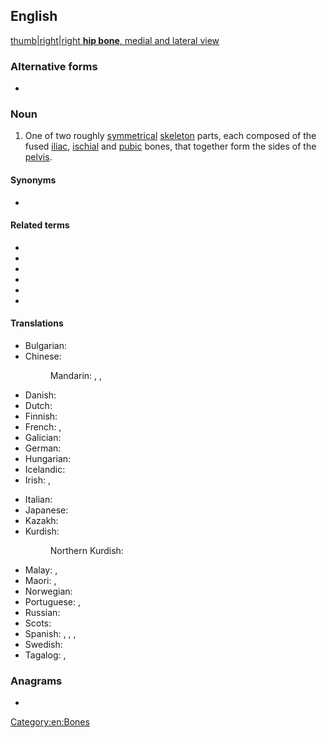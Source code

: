 {{also|hipbone}}
==English==
{{wikipedia}}
[[image:808_Hip_Bone.jpg|thumb|right|right '''hip bone''', [[medial]] and [[lateral]] view]]

===Alternative forms===
* {{l|en|hipbone}}

===Noun===
{{en-noun}}

# {{lb|en|anatomy}} One of two roughly [[symmetrical]] [[skeleton]] parts, each composed of the fused [[iliac]], [[ischial]] and [[pubic]] bones, that together form the sides of the [[pelvis]].

====Synonyms====
* {{l|en|innominate bone}}

====Related terms====
* {{l|en|acetabulum}}
* {{l|en|ilium}}
* {{l|en|ischium}}
* {{l|en|os coxae}}
* {{l|en|pelvis}}
* {{l|en|pubis}}

====Translations====
{{trans-top|bone}}
* Bulgarian: {{t|bg|тазова кост|f}}
* Chinese:
*: Mandarin: {{t+|cmn|髖骨|sc=Hani}}, {{t+|cmn|髋骨|tr=kuāngǔ|sc=Hani}}, {{t+|cmn|胯骨|tr=kuàgǔ|sc=Hani}}
* Danish: {{t|da|hofteben|n}}
* Dutch: {{t+|nl|heupbeen|n}}
* Finnish: {{t+|fi|lonkkaluu}}
* French: {{t|fr|os de la hanche|m}}, {{t+|fr|os coxal|m}}
* Galician: {{t-needed|gl}}
* German: {{t+|de|Hüftknochen|m}}
* Hungarian: {{t+|hu|medencecsont}}
* Icelandic: {{t+|is|mjaðmarbein|n}}
* Irish: {{t|ga|cnámh na corróige|f}}, {{t|ga|cnámh an chromáin|f}}
{{trans-mid}}
* Italian: {{t-needed|it}}
* Japanese: {{t|ja|寛骨|tr=かんこつ, kankotsu|sc=Jpan}}
* Kazakh: {{t|kk|жамбас сүйек}}
* Kurdish:
*: Northern Kurdish: {{t|kmr|hestiyê qorikê}}
* Malay: {{t|ms|tulang pinggul}}, {{t|ms|tulang inominat}}
* Maori: {{t|mi|himu}}, {{t|mi|pōrori}}
* Norwegian: {{t|no|hoftebein}}
* Portuguese: {{t+|pt|anca|f}} {{qualifier|Portugal}}, {{t|pt|osso do quadril|m}} {{qualifier|Brazil}}
* Russian: {{t|ru|[[тазовый|та́зовая]] [[кость]]|f}}
* Scots: {{t|sco|hurkle-bane}}
* Spanish: {{t|es|hueso de la cadera|m}}, {{t+|es|coxal|m}}, {{t|es|hueso coxal|m}}, {{t|es|hueso innominado|m}}
* Swedish: {{t|sv|höftben|n}}
* Tagalog: {{t|tl|balisakang}}, {{t|tl|himulurin}}
{{trans-bottom}}

===Anagrams===
* {{anagrams|en|a=behinop|hopbine}}

[[Category:en:Bones]]